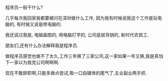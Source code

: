 程序员一般干什么?

几乎每次我回家我都要被问在深圳做什么工作, 因为我有时候说我这个工作是玩电脑的, 有时候又说是修电脑的.

我还说过我是, 电脑画图的, 用电脑打字的, 公司底层背锅的, 新时代农民工.

朋友们,还有什么办法解释我是程序员.

做程序员感觉也做不了太久,工作三年换了三家公司,这一家如果一年又换,我是真怕下一家以为我克公司啊啊啊.

现在不敢辞职啊,只能多做点尝试,吸一口自媒体的尾气了,主业副业两手抓.
